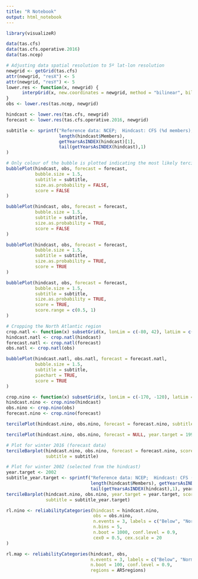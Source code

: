 ```yaml
---
title: "R Notebook"
output: html_notebook
---
```


```r
library(visualizeR)
```

```r
data(tas.cfs)
data(tas.cfs.operative.2016)
data(tas.ncep)
```

```r
# Adjusting data spatial resolution to 5º lat-lon resolution
newgrid <- getGrid(tas.cfs) 
attr(newgrid, "resX") <- 5
attr(newgrid, "resY") <- 5
lower.res <- function(x, newgrid) {
      interpGrid(x, new.coordinates = newgrid, method = "bilinear", bilin.method = "fields")
}
obs <- lower.res(tas.ncep, newgrid)
```

```r
hindcast <- lower.res(tas.cfs, newgrid)
forecast <- lower.res(tas.cfs.operative.2016, newgrid)
```

```r
subtitle <- sprintf("Reference data: NCEP;  Hindcast: CFS (%d members); %d-%d", 
                    length(hindcast$Members),
                    getYearsAsINDEX(hindcast)[1],
                    tail(getYearsAsINDEX(hindcast),1)
)
```

```r
# Only colour of the bubble is plotted indicating the most likely tercile 
bubblePlot(hindcast, obs, forecast = forecast,
           bubble.size = 1.5,
           subtitle = subtitle,
           size.as.probability = FALSE,
           score = FALSE
)
```

```r
bubblePlot(hindcast, obs, forecast = forecast,
           bubble.size = 1.5,
           subtitle = subtitle,
           size.as.probability = TRUE,
           score = FALSE
)
```

```r
bubblePlot(hindcast, obs, forecast = forecast,
           bubble.size = 1.5,
           subtitle = subtitle,
           size.as.probability = TRUE,
           score = TRUE
)
```

```r
bubblePlot(hindcast, obs, forecast = forecast,
           bubble.size = 1.5,
           subtitle = subtitle,
           size.as.probability = TRUE,
           score = TRUE,
           score.range = c(0.5, 1)
)
```

```r
# Cropping the North Atlantic region
crop.natl <- function(x) subsetGrid(x, lonLim = c(-80, 42), latLim = c(35, 72))
hindcast.natl <- crop.natl(hindcast)
forecast.natl <- crop.natl(forecast)
obs.natl <- crop.natl(obs)
```

```r
bubblePlot(hindcast.natl, obs.natl, forecast = forecast.natl,
           bubble.size = 1.5,
           subtitle = subtitle,
           piechart = TRUE,
           score = TRUE
)
```

```r
crop.nino <- function(x) subsetGrid(x, lonLim = c(-170, -120), latLim = c(-5, 5))
hindcast.nino <- crop.nino(hindcast)
obs.nino <- crop.nino(obs)
forecast.nino <- crop.nino(forecast)
```

```r
tercilePlot(hindcast.nino, obs.nino, forecast = forecast.nino, subtitle = subtitle)
```

```r
tercilePlot(hindcast.nino, obs.nino, forecast = NULL, year.target = 1998, subtitle = subtitle)
```

```r
# Plot for winter 2016 (forecast data)
tercileBarplot(hindcast.nino, obs.nino, forecast = forecast.nino, score.threshold = 0.6,
               subtitle = subtitle)
```

```r
# Plot for winter 2002 (selected from the hindcast)
year.target <- 2002
subtitle_year.target <- sprintf("Reference data: NCEP;  Hindcast: CFS (%d members); %d-%d (except %d)", 
                                length(hindcast$Members), getYearsAsINDEX(hindcast)[1],
                                tail(getYearsAsINDEX(hindcast),1), year.target)
tercileBarplot(hindcast.nino, obs.nino, year.target = year.target, score.threshold = 0.6,
               subtitle = subtitle_year.target)
```

```r
rl.nino <- reliabilityCategories(hindcast = hindcast.nino,
                                 obs = obs.nino, 
                                 n.events = 3, labels = c("Below", "Normal", "Above"),
                                 n.bins = 5,
                                 n.boot = 1000, conf.level = 0.9,
                                 cex0 = 0.5, cex.scale = 20
) 
```

```r
rl.map <- reliabilityCategories(hindcast, obs, 
                                n.events = 3, labels = c("Below", "Normal", "Above"), n.bins = 5,
                                n.boot = 100, conf.level = 0.9,
                                regions = AR5regions)
```

